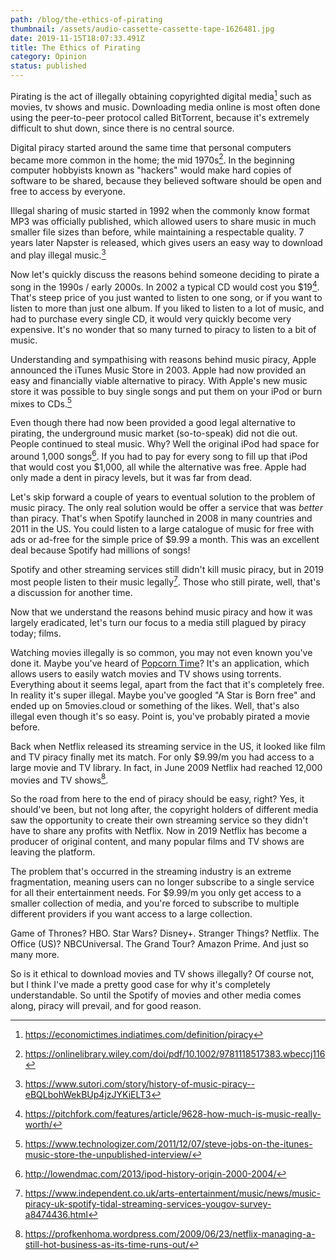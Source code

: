 ```yaml
---
path: /blog/the-ethics-of-pirating
thumbnail: /assets/audio-cassette-cassette-tape-1626481.jpg
date: 2019-11-15T18:07:33.491Z
title: The Ethics of Pirating
category: Opinion
status: published
---
```

Pirating is the act of illegally obtaining copyrighted digital media[^1] such as movies, tv shows and music. Downloading media online is most often done using the peer-to-peer protocol called BitTorrent, because it's extremely difficult to shut down, since there is no central source. 

Digital piracy started around the same time that personal computers became more common in the home; the mid 1970s[^2]. In the beginning computer hobbyists known as "hackers" would make hard copies of software to be shared, because they believed software should be open and free to access by everyone.

Illegal sharing of music started in 1992 when the commonly know format MP3 was officially published, which allowed users to share music in much smaller file sizes than before, while maintaining a respectable quality. 7 years later Napster is released, which gives users an easy way to download and play illegal music.[^3]

Now let's quickly discuss the reasons behind someone deciding to pirate a song in the 1990s / early 2000s. In 2002 a typical CD would cost you $19[^4]. That's steep price of you just wanted to listen to one song, or if you want to listen to more than just one album. If you liked to listen to a lot of music, and had to purchase every single CD, it would very quickly become very expensive. It's no wonder that so many turned to piracy to listen to a bit of music.

Understanding and sympathising with reasons behind music piracy, Apple announced the iTunes Music Store in 2003. Apple had now provided an easy and financially viable alternative to piracy. With Apple's new music store it was possible to buy single songs and put them on your iPod or burn mixes to CDs.[^5]

Even though there had now been provided a good legal alternative to pirating, the underground music market (so-to-speak) did not die out. People continued to steal music. Why? Well the original iPod had space for around 1,000 songs[^6]. If you had to pay for every song to fill up that iPod that would cost you $1,000, all while the alternative was free. Apple had only made a dent in piracy levels, but it was far from dead.

Let's skip forward a couple of years to eventual solution to the problem of music piracy. The only real solution would be offer a service that was _better_ than piracy. That's when Spotify launched in 2008 in many countries and 2011 in the US. You could listen to a large catalogue of music for free with ads or ad-free for the simple price of $9.99 a month. This was an excellent deal because Spotify had millions of songs! 

Spotify and other streaming services still didn't kill music piracy, but in 2019 most people listen to their music legally[^7]. Those who still pirate, well, that's a discussion for another time.

Now that we understand the reasons behind music piracy and how it was largely eradicated, let's turn our focus to a media still plagued by piracy today; films.

Watching movies illegally is so common, you may not even known you've done it. Maybe you've heard of [Popcorn Time](https://popcorntime.sh/)? It's an application, which allows users to easily watch movies and TV shows using torrents. Everything about it seems legal, apart from the fact that it's completely free. In reality it's super illegal. Maybe you've googled "A Star is Born free" and ended up on 5movies.cloud or something of the likes. Well, that's also illegal even though it's so easy. Point is, you've probably pirated a movie before.

Back when Netflix released its streaming service in the US, it looked like film and TV piracy finally met its match. For only $9.99/m you had access to a large movie and TV library. In fact, in June 2009 Netflix had reached 12,000 movies and TV shows[^8].

So the road from here to the end of piracy should be easy, right? Yes, it should've been, but not long after, the copyright holders of different media saw the opportunity to create their own streaming service so they didn't have to share any profits with Netflix. Now in 2019 Netflix has become a producer of original content, and many popular films and TV shows are leaving the platform.

The problem that's occurred in the streaming industry is an extreme fragmentation, meaning users can no longer subscribe to a single service for all their entertainment needs. For $9.99/m you only get access to a smaller collection of media, and you're forced to subscribe to multiple different providers if you want access to a large collection. 

Game of Thrones? HBO. Star Wars? Disney+. Stranger Things? Netflix. The Office (US)? NBCUniversal. The Grand Tour? Amazon Prime. And just so many more.

So is it ethical to download movies and TV shows illegally? Of course not, but I think I've made a pretty good case for why it's completely understandable. So until the Spotify of movies and other media comes along, piracy will prevail, and for good reason.

[^1]: https://economictimes.indiatimes.com/definition/piracy
[^2]: https://onlinelibrary.wiley.com/doi/pdf/10.1002/9781118517383.wbeccj116
[^3]: https://www.sutori.com/story/history-of-music-piracy--eBQLbohWekBUp4jzJYKiELT3
[^4]: https://pitchfork.com/features/article/9628-how-much-is-music-really-worth/
[^5]: https://www.technologizer.com/2011/12/07/steve-jobs-on-the-itunes-music-store-the-unpublished-interview/
[^6]: http://lowendmac.com/2013/ipod-history-origin-2000-2004/
[^7]: https://www.independent.co.uk/arts-entertainment/music/news/music-piracy-uk-spotify-tidal-streaming-services-yougov-survey-a8474436.html
[^8]: https://profkenhoma.wordpress.com/2009/06/23/netflix-managing-a-still-hot-business-as-its-time-runs-out/
